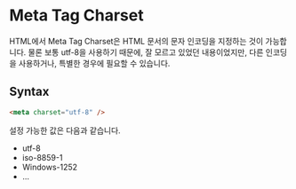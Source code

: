 # Meta Tag Charset

HTML에서 Meta Tag Charset은 HTML 문서의 문자 인코딩을 지정하는 것이 가능합니다. 물론 보통 utf-8을 사용하기 때문에, 잘 모르고 있었던 내용이었지만, 다른 인코딩을 사용하거나, 특별한 경우에 필요할 수 있습니다.

## Syntax

```html
<meta charset="utf-8" />
```

설정 가능한 값은 다음과 같습니다.

- utf-8
- iso-8859-1
- Windows-1252
- ...
